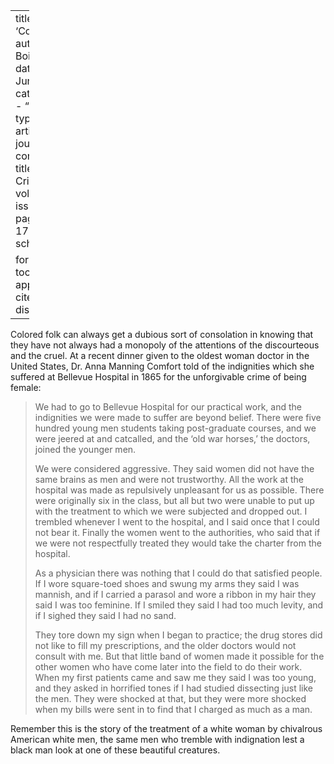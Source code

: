 
---
title: 'Consolation'
author: Du Bois, W.E.B.
date: Jun. 1916
categories: 
  - ""
citation: 
  type: article-journal
  container-title: The Crisis
  volume: 12
  issue: 2
  page: 169-173
google-scholar: true

format:
  html:
    toc: false
    appendix-cite-as: display
---



Colored folk can always get a dubious sort of consolation in knowing that they have not always had a monopoly of the attentions of the discourteous and the cruel. At a recent dinner given to the oldest woman doctor in the United States, Dr. Anna Manning Comfort told of the indignities which she suffered at Bellevue Hospital in 1865 for the unforgivable crime of being female: 

> We had to go to Bellevue Hospital for our practical work, and the indignities we were made to suffer are beyond belief. There were five hundred young men students taking post-graduate courses, and we were jeered at and catcalled, and the 'old war horses,' the doctors, joined the younger men.   <p> We were considered aggressive. They said women did not have the same brains as men and were not trustworthy. All the work at the hospital was made as repulsively unpleasant for us as possible. There were originally six in the class, but all but two were unable to put up with the treatment to which we were subjected and dropped out. I trembled whenever I went to the hospital, and I said once that I could not bear it. Finally the women went to the authorities, who said that if we were not respectfully treated they would take the charter from the hospital.    <p> As a physician there was nothing that I could do that satisfied people. If I wore square-toed shoes and swung my arms they said I was mannish, and if I carried a parasol and wore a ribbon in my hair they said I was too feminine. If I smiled they said I had too much levity, and if I sighed they said I had no sand.<p> They tore down my sign when I began to practice; the drug stores did not like to fill my prescriptions, and the older doctors would not consult with me. But that little band of women made it possible for the other women who have come later into the field to do their work. When my first patients came and saw me they said I was too young, and they asked in horrified tones if I had studied dissecting just like the men. They were shocked at that, but they were more shocked when my bills were sent in to find that I charged as much as a man. 

Remember this is the story of the treatment of a white woman by chivalrous American white men, the same men who tremble with indignation lest a black man look at one of these beautiful creatures. 

